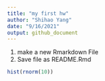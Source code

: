 ```yaml
---
title: "my first hw"
author: "Shihao Yang"
date: "9/16/2021"
output: github_document
---
```


1) make a new Rmarkdown File
2) Save file as README.Rmd
```r
hist(rnorm(10))
```

